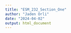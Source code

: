 ```yaml
---
title: "ESM_232_Section_One"
author: "Jaden Orli"
date: "2024-04-02"
output: html_document
---
```




```r

```

